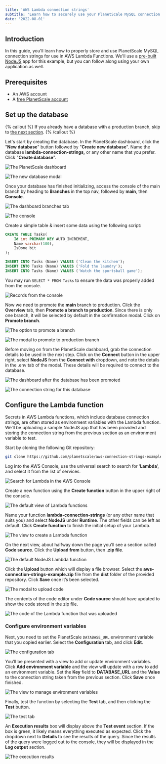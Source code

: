 ```yaml
---
title: 'AWS Lambda connection strings'
subtitle: 'Learn how to securely use your PlanetScale MySQL connection strings with AWS Lambda Functions'
date: '2022-08-01'
---
```


## Introduction

In this guide, you'll learn how to properly store and use PlanetScale MySQL connection strings for use in AWS Lambda Functions. We'll use a [pre-built NodeJS](https://github.com/planetscale/aws-connection-strings-example) app for this example, but you can follow along using your own application as well.

## Prerequisites

- An AWS account
- A [free PlanetScale account](https://auth.planetscale.com/sign-up)

## Set up the database

{% callout %}
  If you already have a database with a production branch, skip to [the next section](#configure-the-lambda-function).
{% /callout %}

Let's start by creating the database. In the PlanetScale dashboard, click the "**New database**" button followed by "**Create new database**". Name the database **lambda-connection-strings,** or any other name that you prefer. Click "**Create database**".

![The PlanetScale dashboard](/docs/tutorials/aws-lambda-connection-strings/dashboard.png)

![The new database modal](/docs/tutorials/aws-lambda-connection-strings/create.png)

Once your database has finished initializing, access the console of the main branch by heading to **Branches** in the top nav, followed by **main**, then **Console**.

![The dashboard branches tab](/docs/tutorials/aws-lambda-connection-strings/branches.png)

![The console](/docs/tutorials/aws-lambda-connection-strings/console.png)

Create a simple table & insert some data using the following script:

```sql
CREATE TABLE Tasks(
	Id int PRIMARY KEY AUTO_INCREMENT,
	Name varchar(100),
	IsDone bit
);

INSERT INTO Tasks (Name) VALUES ('Clean the kitchen');
INSERT INTO Tasks (Name) VALUES ('Fold the laundry');
INSERT INTO Tasks (Name) VALUES ('Watch the sportsball game');
```

You may run `SELECT * FROM Tasks` to ensure the data was properly added from the console.

![Records from the console](/docs/tutorials/aws-lambda-connection-strings/select.png)

Now we need to promote the **main** branch to production. Click the **Overview** tab, then **Promote a branch to production**. Since there is only one branch, it will be selected by default in the confirmation modal. Click on **Promote branch**.

![The option to promote a branch](/docs/tutorials/aws-lambda-connection-strings/production.png)

![The modal to promote to production branch](/docs/tutorials/aws-lambda-connection-strings/promote.png)

Before moving on from the PlanetScale dashboard, grab the connection details to be used in the next step. Click on the **Connect** button in the upper right, select **NodeJS** from the **Connect with** dropdown, and note the details in the .env tab of the modal. These details will be required to connect to the database.

![The dashboard after the database has been promoted](/docs/tutorials/aws-lambda-connection-strings/promoted.png)

![The connection string for this database](/docs/tutorials/aws-lambda-connection-strings/connect.png)

## Configure the Lambda function

Secrets in AWS Lambda functions, which include database connection strings, are often stored as environment variables with the Lambda function. We’ll be uploading a sample NodeJS app that has been provided and storing the connection string from the previous section as an environment variable to test.

Start by cloning the following Git repository:

```bash
git clone https://github.com/planetscale/aws-connection-strings-example.git
```

Log into the AWS Console, use the universal search to search for ‘**Lambda**’, and select it from the list of services.

![Search for Lambda in the AWS Console](/docs/tutorials/aws-lambda-connection-strings/aws.png)

Create a new function using the **Create function** button in the upper right of the console.

![The default view of Lambda functions](/docs/tutorials/aws-lambda-connection-strings/functions.png)

Name your function **lambda-connection-strings** (or any other name that suits you) and select **NodeJS** under **Runtime**. The other fields can be left as default. Click **Create function** to finish the initial setup of your Lambda.

![The view to create a Lambda function](/docs/tutorials/aws-lambda-connection-strings/create-function.png)

On the next view, about halfway down the page you’ll see a section called **Code source**. Click the **Upload from** button, then **.zip file**.

![The default NodeJS Lambda function](/docs/tutorials/aws-lambda-connection-strings/node.png)

Click the **Upload** button which will display a file browser. Select the **aws-connection-strings-example.zip** file from the **dist** folder of the provided repository. Click **Save** once it’s been selected.

![The modal to upload code](/docs/tutorials/aws-lambda-connection-strings/upload.png)

The contents of the code editor under **Code source** should have updated to show the code stored in the zip file.

![The code of the Lambda function that was uploaded](/docs/tutorials/aws-lambda-connection-strings/source.png)

### Configure environment variables

Next, you need to set the PlanetScale `DATABASE_URL` environment variable that you copied earlier. Select the **Configuration** tab, and click **Edit**.

![The configuration tab](/docs/tutorials/aws-lambda-connection-strings/configuration.png)

You’ll be presented with a view to add or update environment variables. Click **Add environment variable** and the view will update with a row to add an environment variable. Set the **Key** field to **DATABASE_URL** and the **Value** to the connection string taken from the previous section. Click **Save** once finished.

![The view to manage environment variables](/docs/tutorials/aws-lambda-connection-strings/environment-variables.png)

Finally, test the function by selecting the **Test** tab, and then clicking the **Test** button.

![The test tab](/docs/tutorials/aws-lambda-connection-strings/test.png)

An **Execution results** box will display above the **Test event** section. If the box is green, it likely means everything executed as expected. Click the dropdown next to **Details** to see the results of the query. Since the results of the query were logged out to the console, they will be displayed in the **Log output** section.

![The execution results](/docs/tutorials/aws-lambda-connection-strings/success.png)
